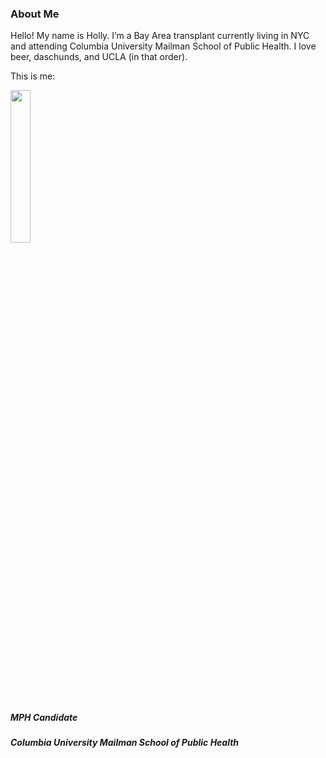  
### About Me  

Hello! My name is Holly. I'm a Bay Area transplant currently living in NYC and attending Columbia University Mailman School of Public Health. I love beer, daschunds, and UCLA (in that order). 

This is me: 

<img src="photo/photo.jpg" style="width:25%">

##### MPH Candidate
##### Columbia University Mailman School of Public Health




